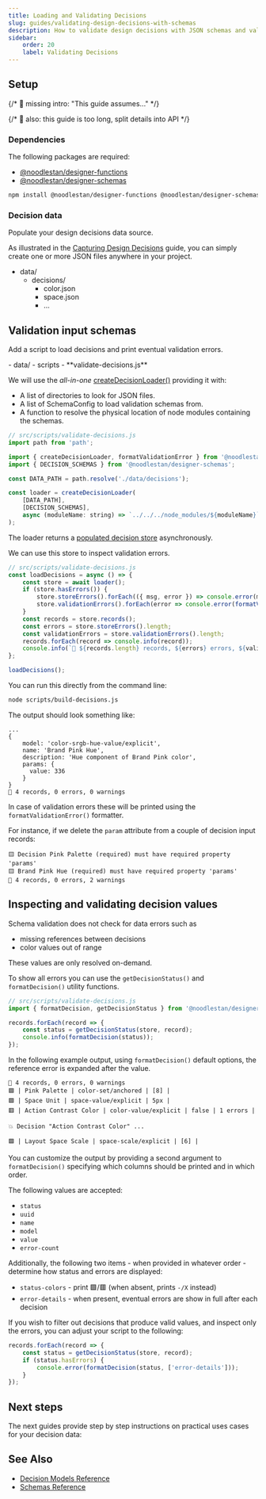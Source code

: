 ```yaml
---
title: Loading and Validating Decisions
slug: guides/validating-design-decisions-with-schemas
description: How to validate design decisions with JSON schemas and validators
sidebar:
    order: 20
    label: Validating Decisions
---
```



## Setup

{/* 🚧 missing intro: "This guide assumes..." */}

{/* 🚧 also: this guide is too long, split details into API */}

### Dependencies

The following packages are required:

-   [@noodlestan/designer-functions](/api/designer-functions)
-   [@noodlestan/designer-schemas](/api/designer-schemas)

```bash
npm install @noodlestan/designer-functions @noodlestan/designer-schemas
```

### Decision data

Populate your design decisions data source.

As illustrated in the [Capturing Design Decisions](/guides/capturing-design-decisions-in-data)
guide, you can simply create one or more JSON files anywhere in your project.

<FileTree>

-   data/
    -   decisions/
        -   color.json
        -   space.json
        -   ...

</FileTree>

## Validation input schemas

Add a script to load decisions and print eventual validation errors.

<FileTree>
-   data/
-   scripts
    - **validate-decisions.js**

</FileTree>

We will use the _all-in-one_
[createDecisionLoader()](/api/designer-functions/Loader/createDecisionLoader)
providing it with:

-   A list of directories to look for JSON files.
-   A list of SchemaConfig to load validation schemas from.
-   A function to resolve the physical location of node modules containing the schemas.

```js
// src/scripts/validate-decisions.js
import path from 'path';

import { createDecisionLoader, formatValidationError } from '@noodlestan/designer-functions';
import { DECISION_SCHEMAS } from '@noodlestan/designer-schemas';

const DATA_PATH = path.resolve('./data/decisions');

const loader = createDecisionLoader(
    [DATA_PATH],
    [DECISION_SCHEMAS],
    async (moduleName: string) => `../../../node_modules/${moduleName}`,
);
```

The loader returns a
[populated decision store](/api/designer-functions/Types/StaticDecisionStore)
asynchronously.

We can use this store to inspect validation errors.

```js
// src/scripts/validate-decisions.js
const loadDecisions = async () => {
    const store = await loader();
    if (store.hasErrors()) {
        store.storeErrors().forEach(({ msg, error }) => console.error(msg, error));
        store.validationErrors().forEach(error => console.error(formatValidationError(error)));
    }
    const records = store.records();
    const errors = store.storeErrors().length;
    const validationErrors = store.validationErrors().length;
    records.forEach(record => console.info(record));
    console.info(`🐘 ${records.length} records, ${errors} errors, ${validationErrors} warnings`);
};

loadDecisions();
```

You can run this directly from the command line:

```bash
node scripts/build-decisions.js
```

The output should look something like:

```
...
{
    model: 'color-srgb-hue-value/explicit',
    name: 'Brand Pink Hue',
    description: 'Hue component of Brand Pink color',
    params: {
      value: 336
    }
}
🐘 4 records, 0 errors, 0 warnings
```

In case of validation errors these will be printed using the `formatValidationError()` formatter.

For instance, if we delete the `param` attribute from a couple of decision input records:

```
🟨 Decision Pink Palette (required) must have required property 'params'
🟨 Brand Pink Hue (required) must have required property 'params'
🐘 4 records, 0 errors, 2 warnings
```

## Inspecting and validating decision values

Schema validation does not check for data errors such as

-   missing references between decisions
-   color values out of range

These values are only resolved on-demand.

To show all errors you can use the `getDecisionStatus()` and `formatDecision()`
utility functions.

```js
// src/scripts/validate-decisions.js
import { formatDecision, getDecisionStatus } from '@noodlestan/designer-functions';

records.forEach(record => {
    const status = getDecisionStatus(store, record);
    console.info(formatDecision(status));
});
```

In the following example output, using `formatDecision()` default options, the
reference error is expanded after the value.

```
🐘 4 records, 0 errors, 0 warnings
🟩 | Pink Palette | color-set/anchored | [8] |
🟩 | Space Unit | space-value/explicit | 5px |
🟥 | Action Contrast Color | color-value/explicit | false | 1 errors |

💥 Decision "Action Contrast Color" ...

🟩 | Layout Space Scale | space-scale/explicit | [6] |
```

You can customize the output by providing a second argument to `formatDecision()`
specifying which columns should be printed and in which order.

The following values are accepted:

-   `status`
-   `uuid`
-   `name`
-   `model`
-   `value`
-   `error-count`

Additionally, the following two items - when provided in whatever order - determine
how status and errors are displayed:

-   `status-colors` - print 🟩/🟥 (when absent, prints `-/X` instead)
-   `error-details` - when present, eventual errors are show in full after each decision

If you wish to filter out decisions that produce valid values, and inspect only the errors,
you can adjust your script to the following:

```js
records.forEach(record => {
    const status = getDecisionStatus(store, record);
    if (status.hasErrors) {
        console.error(formatDecision(status, ['error-details']));
    }
});
```

## Next steps

The next guides provide step by step instructions on practical uses cases for your decision data:

<CardGrid>
    <LinkCard
        href="/guides/generating-css-variables-from-design-decisions-and-tokens"
        title="Generating CSS Variables"
    />
    <LinkCard
        href="/guides/documenting-design-decisions-with-astro-and-mdx"
        title="Rendering in Astro MDX"
    />

</CardGrid>

## See Also

-   [Decision Models Reference](/decision-models)
-   [Schemas Reference](/schemas)
